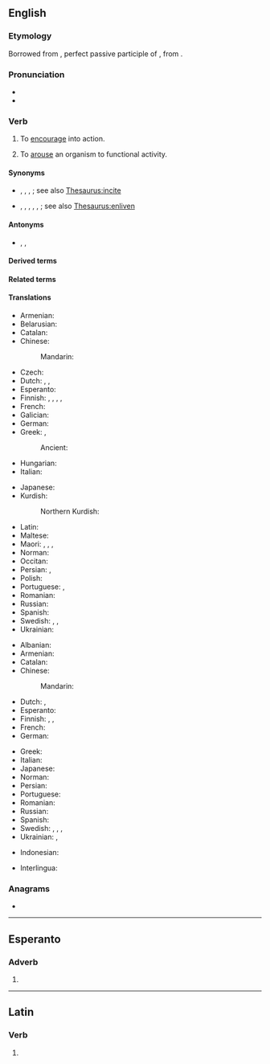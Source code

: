 ==English==

===Etymology===
Borrowed from {{bor|en|la|stimulātus}}, perfect passive participle of {{m|la|stimulō||goad on}}, from {{etyl|la|en}} {{m|la|stimulus||goad}}.

===Pronunciation===
* {{IPA|en|/ˈstɪmjʊleɪt/}}
* {{audio|en|En-us-stimulate.ogg|Audio (US)}}

===Verb===
{{en-verb}}

# To [[encourage]] into action.
#: {{ux|en|'''stimulate''' the economy}}
# To [[arouse]] an organism to functional activity.
#: {{ux|en|'''stimulate''' my mind}}
#: {{ux|en|He was sexually '''stimulated''' by the dancer's moves.}}

====Synonyms====
* {{sense|encourage}} {{l|en|encourage}}, {{l|en|induce}}, {{l|en|incite}}, {{l|en|provoke}}; see also [[Thesaurus:incite]]
* {{sense|arouse}} {{l|en|animate}}, {{l|en|arouse}}, {{l|en|energize}}, {{l|en|energise}}, {{l|en|excite}}, {{l|en|perk up}}; see also [[Thesaurus:enliven]]

====Antonyms====
* {{sense|arouse}} {{l|en|de-energize}}, {{l|en|sedate}}, {{l|en|stifle}}

====Derived terms====
{{der2|en
|overstimulate
|restimulate
|hyperstimulate
|understimulate
|destimulate
|instimulate
|costimulate
|biostimulate
|superstimulate
|electrostimulate
|microstimulate}}

====Related terms====
{{rel3|en|stimulant|stimulation|stimulator|stimulatory|stimulus}}

====Translations====
{{trans-top|to encourage into action}}
* Armenian: {{t+|hy|գրգռել|sc=Armn}}
* Belarusian: {{t|be|стымулява́ць|impf|pf}}
* Catalan: {{t+|ca|estimular}}
* Chinese:
*: Mandarin: {{t+|cmn|刺激|tr=cìjī|sc=Hani}}
* Czech: {{t|cs|podnítit}}
* Dutch: {{t+|nl|stimuleren}}, {{t+|nl|aansporen}}, {{t+|nl|prikkelen}}
* Esperanto: {{t|eo|stimuli}}
* Finnish: {{t+|fi|piristää}}, {{t+|fi|yllyttää}}, {{t+|fi|ärsyttää}}, {{t+|fi|elvyttää}} {{q|the economy, etc.}}, {{t+|fi|stimuloida}}
* French: {{t+|fr|stimuler}}
* Galician: {{t+|gl|estimular}}
* German: {{t+|de|stimulieren}}
* Greek: {{t+|el|παρακινώ|sc=Grek}}, {{t+|el|παροτρύνω|sc=Grek}}
*: Ancient: {{t|grc|ἐρεθίζω}}
* Hungarian: {{t+|hu|elősegít}}
* Italian: {{t+|it|stimolare}}
{{trans-mid}}
* Japanese: {{t+|ja|刺激|tr=しげきする, shigeki suru|alt=刺激する}}
* Kurdish:
*: Northern Kurdish: {{t|kmr|hander kirin|f}}
* Latin: {{t+|la|commoveō}}
* Maltese: {{t|mt|ħeġġeġ}}
* Maori: {{t|mi|whakahohe}}, {{t|mi|whakaihiihi}}, {{t|mi|whakahihiko}}, {{t|mi|whakamanawa}}
* Norman: {{t|nrf|stînmuler}}
* Occitan: {{t+|oc|estimular}}
* Persian: {{t+|fa|انگیختن}}, {{t+|fa|برانگیختن}}
* Polish: {{t+|pl|stymulować|impf}}
* Portuguese: {{t+|pt|estimular}}, {{t+|pt|incentivar}}
* Romanian: {{t+|ro|stimula}}
* Russian: {{t+|ru|стимули́ровать}}
* Spanish: {{t+|es|estimular}}
* Swedish: {{t+|sv|egga}}, {{t+|sv|reta}}, {{t+|sv|sporra}}
* Ukrainian: {{t|uk|стимулюва́ти|impf|pf}}
{{trans-bottom}}

{{trans-top|to arouse an organism to functional activity}}
* Albanian: {{t+|sq|stimuloj}}
* Armenian: {{t+|hy|գրգռել|sc=Armn}}
* Catalan: {{t+|ca|estimular}}
* Chinese:
*: Mandarin: {{t+|cmn|刺激|tr=cìjī|sc=Hani}}
* Dutch: {{t+|nl|stimuleren}}, {{t+|nl|prikkelen}}
* Esperanto: {{t|eo|stimuli}}
* Finnish: {{t+|fi|kiihottaa}}, {{t+|fi|elvyttää}}, {{t+|fi|stimuloida}}
* French: {{t+|fr|stimuler}}
* German: {{t+|de|stimulieren}}
{{trans-mid}}
* Greek: {{t+|el|διεγείρω|sc=Grek}}
* Italian: {{t+|it|stimolare}}
* Japanese: {{t+|ja|刺激|tr=しげきする, shigeki suru|alt=刺激する}}
* Norman: {{t|nrf|stînmuler}}
* Persian: {{t+|fa|تحریکیدن}}
* Portuguese: {{t+|pt|estimular}}
* Romanian: {{t+|ro|stimula}}
* Russian: {{t+|ru|стимули́ровать}}
* Spanish: {{t+|es|estimular}}
* Swedish: {{t|sv|ge näring åt}}, {{t+|sv|pigga upp}}, {{t+|sv|stimulera}}, {{t+|sv|väcka}}
* Ukrainian: {{t|uk|збу́джувати|impf}}, {{t|uk|збуди́ти|pf}}
{{trans-bottom}}

{{checktrans-top}}
* Indonesian: {{t+check|id|rangsang|alt=merangsang}}
{{trans-mid}}
* Interlingua: {{t-check|ia|stimular}}
{{trans-bottom}}

===Anagrams===
* {{anagrams|en|a=aeilmsttu|multiseat|mutilates|ultimates}}

----

==Esperanto==

===Adverb===
{{eo-part}}

# {{eo-form of|stimul|ate}}

----

==Latin==

===Verb===
{{la-verb-form|stimulāte}}

# {{inflection of|la|stimulō||2|p|pres|actv|impr}}